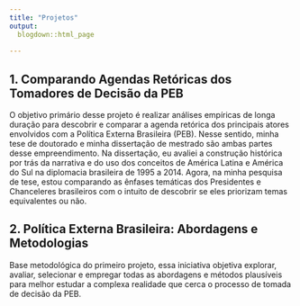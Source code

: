 ```yaml
---
title: "Projetos"
output:
  blogdown::html_page
    
---
```


## 1. Comparando Agendas Retóricas dos Tomadores de Decisão da PEB

O objetivo primário desse projeto é realizar análises empíricas de longa duração para descobrir e comparar a agenda retórica dos principais atores envolvidos com a Política Externa Brasileira (PEB). Nesse sentido, minha tese de doutorado e minha dissertação de mestrado são ambas partes desse empreendimento. Na dissertação, eu avaliei a construção histórica por trás da narrativa e do uso dos conceitos de América Latina e América do Sul na diplomacia brasileira de 1995 a 2014. Agora, na minha pesquisa de tese, estou comparando as ênfases temáticas dos Presidentes e Chanceleres brasileiros com o intuito de descobrir se eles priorizam temas equivalentes ou não. 

## 2. Política Externa Brasileira: Abordagens e Metodologias 
 
Base metodológica do primeiro projeto, essa iniciativa objetiva explorar, avaliar, selecionar e empregar todas as abordagens e métodos plausíveis para melhor estudar a complexa realidade que cerca o processo de tomada de decisão da PEB. 
